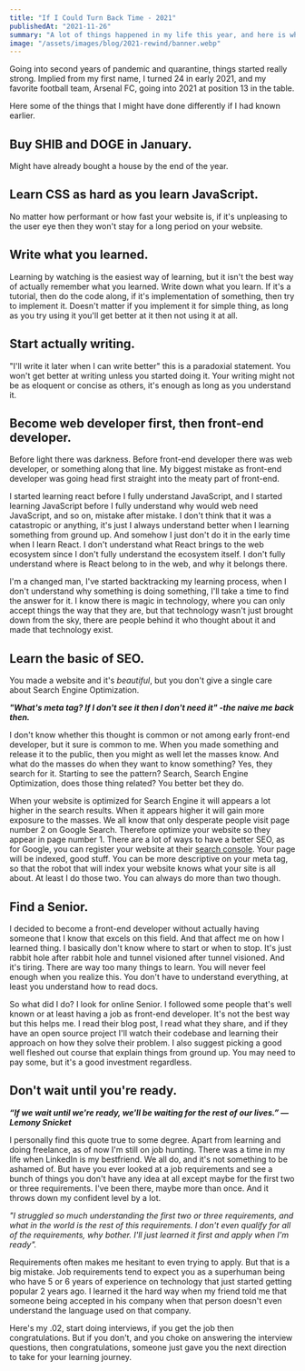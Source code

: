 ```yaml
---
title: "If I Could Turn Back Time - 2021"
publishedAt: "2021-11-26"
summary: "A lot of things happened in my life this year, and here is what I wish I learned earlier or done earlier in 2021"
image: "/assets/images/blog/2021-rewind/banner.webp"
---
```


Going into second years of pandemic and quarantine, things started really strong.
Implied from my first name, I turned 24 in early 2021,
and my favorite football team, Arsenal FC, going into 2021 at position 13 in the table.

Here some of the things that I might have done differently if I had known earlier.

## Buy SHIB and DOGE in January.

Might have already bought a house by the end of the year.

## Learn CSS as hard as you learn JavaScript.

No matter how performant or how fast your website is, if it's unpleasing to the user eye
then they won't stay for a long period on your website.

## Write what you learned.

Learning by watching is the easiest way of learning, but it isn't the best way of actually
remember what you learned. Write down what you learn. If it's a tutorial, then do the code along,
if it's implementation of something, then try to implement it. Doesn't matter if you implement it for
simple thing, as long as you try using it you'll get better at it then not using it at all.

## Start actually writing.

"I'll write it later when I can write better" this is a paradoxial statement. You won't get better at writing unless you started doing it.
Your writing might not be as eloquent or concise as others, it's enough as long as you understand it.

## Become web developer first, then front-end developer.

Before light there was darkness. Before front-end developer there was web developer, or something along that line.
My biggest mistake as front-end developer was going head first straight into the meaty part of front-end.

I started learning react before I fully understand JavaScript, and I started learning JavaScript before I fully understand
why would web need JavaScript, and so on, mistake after mistake. I don't think that it was a catastropic or anything, it's just
I always understand better when I learning something from ground up. And somehow I just don't do it in the early time when I learn React.
I don't understand what React brings to the web ecosystem since I don't fully understand the ecosystem itself.
I don't fully understand where is React belong to in the web, and why it belongs there.

I'm a changed man, I've started backtracking my learning process, when I don't understand why something is doing something,
I'll take a time to find the answer for it. I know there is magic in technology,
where you can only accept things the way that they are,
but that technology wasn't just brought down from the sky,
there are people behind it who thought about it and made that technology exist.

## Learn the basic of SEO.

You made a website and it's _beautiful_, but you don't give a single care about Search Engine Optimization.

**_"What's meta tag? If I don't see it then I don't need it" -the naive me back then._**

I don't know whether this thought is common or not among early front-end developer, but it sure is common to me.
When you made something and release it to the public, then you might as well let the masses know.
And what do the masses do when they want to know something? Yes, they search for it.
Starting to see the pattern? Search, Search Engine Optimization, does those thing related?
You better bet they do.

When your website is optimized for Search Engine it will appears a lot higher in the search results.
When it appears higher it will gain more exposure to the masses.
We all know that only desperate people visit page number 2 on Google Search.
Therefore optimize your website so they appear in page number 1.
There are a lot of ways to have a better SEO, as for Google, you can register your website at their [search console](https://search.google.com/search-console/about).
Your page will be indexed, good stuff. You can be more descriptive on your meta tag,
so that the robot that will index your website knows what your site is all about.
At least I do those two. You can always do more than two though.

## Find a Senior.

I decided to become a front-end developer without actually having someone that I know that excels on this field.
And that affect me on how I learned thing. I basically don't know where to start or when to stop.
It's just rabbit hole after rabbit hole and tunnel visioned after tunnel visioned.
And it's tiring. There are way too many things to learn. You will never feel enough when you realize this.
You don't have to understand everything, at least you understand how to read docs.

So what did I do? I look for online Senior.
I followed some people that's well known or at least having a job as front-end developer.
It's not the best way but this helps me. I read their blog post, I read what they share,
and if they have an open source project I'll watch their codebase and learning their approach on how they solve their problem.
I also suggest picking a good well fleshed out course that explain things from ground up.
You may need to pay some, but it's a good investment regardless.

## Don't wait until you're ready.

**_“If we wait until we're ready, we'll be waiting for the rest of our lives.” ― Lemony Snicket_**

I personally find this quote true to some degree.
Apart from learning and doing freelance, as of now I'm still on job hunting.
There was a time in my life when LinkedIn is my bestfriend. We all do, and it's not something to be ashamed of.
But have you ever looked at a job requirements and see a bunch of things you don't have any idea at all except maybe for the first two or three requirements.
I've been there, maybe more than once. And it throws down my confident level by a lot.<br/>

_"I struggled so much understanding the first two or three requirements, and what in the world is the rest of this requirements. I don't even qualify for all of the requirements, why bother. I'll just learned it first and apply when I'm ready"._

Requirements often makes me hesitant to even trying to apply.
But that is a big mistake. Job requirements tend to expect you as a superhuman being who have 5 or 6 years of experience on technology that just started getting popular 2 years ago.
I learned it the hard way when my friend told me that someone being accepted in his company when that person doesn't even understand the language used on that company.

Here's my .02, start doing interviews, if you get the job then congratulations.
But if you don't, and you choke on answering the interview questions, then congratulations,
someone just gave you the next direction to take for your learning journey.
